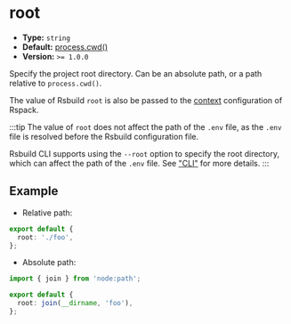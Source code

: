 # root

- **Type:** `string`
- **Default:** [process.cwd()](https://nodejs.org/api/process.html#processcwd)
- **Version:** `>= 1.0.0`

Specify the project root directory. Can be an absolute path, or a path relative to `process.cwd()`.

The value of Rsbuild `root` is also be passed to the [context](https://rspack.rs/config/context) configuration of Rspack.

:::tip
The value of `root` does not affect the path of the `.env` file, as the `.env` file is resolved before the Rsbuild configuration file.

Rsbuild CLI supports using the `--root` option to specify the root directory, which can affect the path of the `.env` file. See ["CLI"](/guide/basic/cli) for more details.
:::

## Example

- Relative path:

```ts title="rsbuild.config.ts"
export default {
  root: './foo',
};
```

- Absolute path:

```ts title="rsbuild.config.ts"
import { join } from 'node:path';

export default {
  root: join(__dirname, 'foo'),
};
```
